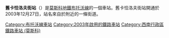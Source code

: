 {{Infobox station 
|name          = 舊卡恰洛夫街
|native_name   = Улица Старокачаловская
|native_name_lang=ru
|type          = [[莫斯科地鐵|莫斯科地鐵]]車站
|image         = Starokachalovskaya.JPG
|image_size    = 
|image_caption = 
|address       = [[西南行政區_(莫斯科)|西南行政區]]{{link-en|北布托沃區|Severnoye Butovo District}}
|borough       = [[莫斯科|莫斯科]]
|country       = [[俄羅斯|俄羅斯]]
|coordinates   = {{coord|55.5690|37.5767|display=inline,title}}
|line          = {{MOSMETRO-bull|12|text=1}}
|other         = '''[[巴士|巴士]]'''：е91、18、с53、94、108、146、213、523、737、813、с916、948、967、1004、н8
|structure     = 
|platform      = 2個[[側式月台|側式月台]]
|depth         = 
|levels        = 1層
|tracks        = 2條
|parking       = 是
|opened        = {{start date and age|df=yes|2003|12|27}}
|closed        = 
|rebuilt       = 
|ADA           = 
|code          = 191
|owned         = 莫斯科地鐵
|former        = 
|passengers    = 
|pass_year     = 
|pass_percent  = 
|pass_system   = 
|mpassengers   = 
|services      = 
|map_type      = Moscow Ring Road
|AlternativeMap= Moscow map MKAD grayscale.png
|map_overlay   = Moscow map MKAD metro line.svg
|map_caption   = 
|route_map     = 
|map_state     = collapsed
}}
'''舊卡恰洛夫街站'''（{{lang-rus|У́лица Ста́рокачаловская|Ulitsa Starokachalovskaya}}）是[[莫斯科地鐵|莫斯科地鐵]][[布托沃線|布托沃線]]的一個車站。舊卡恰洛夫街站開通於2003年12月27日，站名來自於附近的一條街道。
{{Commonscat|Ulitsa Starokachalovskaya|舊卡恰洛夫街站}}
{{布托沃線}}
[[Category:布托沃線車站|Category:布托沃線車站]]
[[Category:2003年啟用的鐵路車站|Category:2003年啟用的鐵路車站]]
[[Category:西南行政區鐵路車站_(莫斯科)|Category:西南行政區鐵路車站 (莫斯科)]]